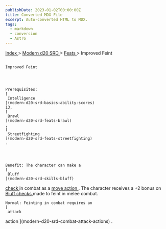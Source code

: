 ```yaml
---
publishDate: 2023-01-02T00:00:00Z
title: Converted MDX File
excerpt: Auto-converted HTML to MDX.
tags:
  - markdown
  - conversion
  - Astro
---
```







[
      Index
     ](-index)
     >
     [
      Modern d20 SRD
     ](modern-d20-srd-index)
     >
     [
      Feats
     ](modern-d20-srd-feats-index)
     > Improved Feint
    




## 
    Improved Feint
   



    Prerequisites:
    [
     Intelligence
    ](modern-d20-srd-basics-ability-scores)
    13,
    [
     Brawl
    ](modern-d20-srd-feats-brawl)
    ,
    [
     Streetfighting
    ](modern-d20-srd-feats-streetfighting)
    .
   



    Benefit: The character can make a
    [
     Bluff
    ](modern-d20-srd-skills-bluff)
[
     check
    ](modern-d20-srd-skills-skill-basics-php#skill-check-index)
    in combat as a
    [
     move
  action
    ](modern-d20-srd-combat-move-actions)
    . The character receives a +2 bonus on
    [
     Bluff
    ](modern-d20-srd-skills-bluff)
[
     checks
    ](modern-d20-srd-skills-skill-basics-php#skill-check-index)
    made to feint in melee combat.
   



    Normal: Feinting in combat requires an
    [
     attack
  action
    ](modern-d20-srd-combat-attack-actions)
    .
   





